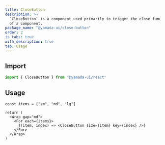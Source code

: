 ```yaml
---
title: CloseButton
description: >-
  `CloseButton` is a component used primarily to trigger the close functionality
  of a component.
package_name: "@yamada-ui/close-button"
order: 2
is_tabs: true
with_description: true
tab: Usage
---
```


## Import

```ts
import { CloseButton } from "@yamada-ui/react"
```

## Usage

```tsx functional=true
const items = ["sm", "md", "lg"]

return (
  <Wrap gap="md">
    <For each={items}>
      {(item, index) => <CloseButton size={item} key={index} />}
    </For>
  </Wrap>
)
```
